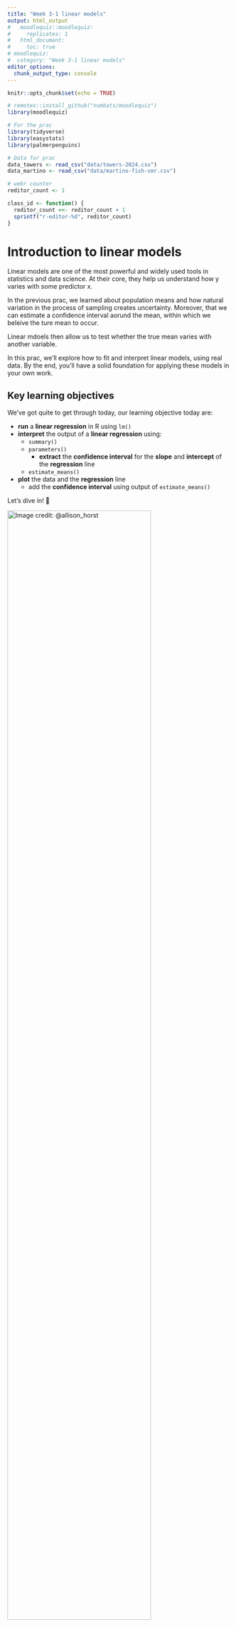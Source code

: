 ```yaml
---
title: "Week 3-1 linear models"
output: html_output
#   moodlequiz::moodlequiz:
#     replicates: 1
#   html_document:
#     toc: true
# moodlequiz:
#  category: "Week 3-1 linear models"
editor_options:
  chunk_output_type: console
---
```


```r
knitr::opts_chunk$set(echo = TRUE)

# remotes::install_github("numbats/moodlequiz")
library(moodlequiz)

# For the prac
library(tidyverse)
library(easystats)
library(palmerpenguins)

# Data for prac
data_towers <- read_csv("data/towers-2024.csv")
data_martino <- read_csv("data/martino-fish-smr.csv")

# webr counter
reditor_count <- 1

class_id <- function() {
  reditor_count <<- reditor_count + 1
  sprintf("r-editor-%d", reditor_count)
}
```


# Introduction to linear models

Linear models are one of the most powerful and widely used tools in statistics and data science. At their core, they help us understand how y varies with some predictor x. 

In the previous prac, we learned about population means and how natural variation in the process of sampling creates uncertainty. Moreover, that we can estimate a confidence interval aorund the mean, within which we beleive the ture mean to occur. 

Linear mdoels then allow us to test whether the true mean varies with another variable.

In this prac, we’ll explore how to fit and interpret linear models, using real data. By the end, you'll have a solid foundation for applying these models in your own work. 


## Key learning objectives

We've got quite to get through today, our learning objective today are:

- **run** a **linear regression** in R using `lm()`
- **interpret** the output of a **linear regression** using:
  - `summary()`
  - `parameters()`
    - **extract** the **confidence interval** for the **slope** and **intercept** of the **regression** line
  - `estimate_means()`
- **plot** the data and the **regression** line
  - add the **confidence interval** using output of `estimate_means()`

Let’s dive in! 🚀 

![Image credit:  @allison_horst](you-can-do-it.png){width=80%} <br>
<br>

## Setting up

**Materials:**

Everything you need for this practical is on Moodle

1.  Download the `Wk3-1-materials.zip` zip file from Moodle, from the course page
2.  Extract the zip file into your `BEES2041/` folder
3.  Unzip the file by:
    - **MacOS:** Double clicking the zip file
    - **Windows:** Right click on the zip file and click **"Extract All"**
4.  Go into the folder `Wk3-1-materials` created by extracting the zip.
5.  Click on the `Wk-3-1-linear-models.Rproj` to open the RStudio project and you're in!!!

We will be working with real-world datasets collected by researched in the School of Biological, Earth & Environmental Sciences. These are in the folder `data/`.

**Setting up: Packages:**

We will also be working with packages from the `tidyverse` and `easystats`, building on skills from previous pracs. You should have these already installed on your machines.

**Note** that when running R in the browser we need to install the packages each time we start a new session or after you've checked your answer

In case you don't have them installed, here is code for you to do so:
```r
# Uncomment and run only the lines below only if you have not previously installed these.
# install.packages("tidyverse")
# install.packages("easystats")
# install.packages("palmerpenguins")
```

> Remember to load the packages into R to use em! 

```r
library(tidyverse)
library(easystats)
library(palmerpenguins)
```

# Linear model with continuous predictor (Leaves)

## Worked example - Isaac with leaves across climates

![Meet Dr. Isaac Towers! Image credit: Data Dan](isaac-plant-ecosystems.png){width=60%} <br>
From lectures, Data Dan walked us through an example of a linear model from a study conducted by Dr. Isaac Towers, a postdoc in the School of Biological, Earth & Environmental Sciences. Isaac was interested in understanding the relationship between leaf-construction (`log10_leaf_mass_per_area`) and rainfall (`log10_rainfall`). His research is published in New Phytologist, you can have a read of his original study [here](https://nph.onlinelibrary.wiley.com/doi/10.1111/nph.19478) We will be working with the data Isaac compiled for us. 

> Specifically, Isaac wants to know: How does a leaf's mass per area change with rainfall?

Let's read in the Isaac's data. This is in your `"data/"` folder. 

```r
data_towers <- read.csv("data/towers-2024.csv")
```

To fit a linear model, we will be using the `lm()` function like so:

**Note**: Remember to assign the output of `lm()` into an object so R can save it for you in your environment

```r
towers_fit <- lm(log10_leaf_mass_per_area ~ log10_rainfall, data = data_towers)
```

## Slope or the change in y with x

> Recall from lectures the slope (aka gradient) of a linear model describes how our y variable (`log10_leaf_mass_per_area`) changes with x (`log10_rainfall`)

![Linear model components and different slope values, Image credit: Data Dan](slope-explainer.png) <br>

Let's inspect the results of your model use `summary(towers_fit)` and see how this corresponds to the image above

```r
summary(towers_fit)
```

**Questions:**

1. Which coefficient corresponds to the slope in the output of `summary(towers_fit)`? 

The slope is `r cloze("log10_rainfall", c("(Intercept)", "log10_rainfall"))` and the coefficient value is `r cloze("-0.543846", c("3.805973", "-0.543846", "<2e-16"))`

2. What direction is slope coefficient, what does this tell us?

The slope is `r cloze("negative", c("negative", "positive"))`. This indications that the as `log10_rainfall` `r cloze("increases", c("decreases", "increases"))`, `log10_leaf_mass_per_area` `r cloze("decreases", c("decreases", "increases"))`. 

## The confidence interval

For a nicer output you can also use `parameters(towers_fit)`. This function convienently, gives us the **95% confidence intervals** of our coefficients.  

```r
parameters(towers_fit)
```

**Question:**

What does the 95% CI tell us here about the slope `log10_rainfall`?

`[-0.56, -0.52]` provides a range of values within which we can be 95% confident that the `r cloze("true", c("sample", "true"))` population parameter coefficient lies. 


## Variation explained by the model (R^2 and F-statistic)

![Relationship with data, *R^2* and *F*-statistic, Image credit: Data Dan](r2-and-f-value.png)

<br>
> There are two metrics we are use to assess our model fit

The **R^2 value** describes how much variation is explained by your model:

- Measures the **proportion of variance** in the y variable (`log10_leaf_mass_per_area`) explained by the x variable(s) (`log10_rainfall`).
- A higher R^2 value indicates strong relationship between the y variable (`log10_leaf_mass_per_area`) explained by the x variable(s) (`log10_rainfall`), but *importantly* it **does not imply causation**.

The **F-statistic** compares the explained variance to the unexplained variance:

- A **high F-statistic** suggests that at least one predictor (`log10_leaf_mass_per_area`) is significantly contributing to the model.

- The **F-statistic's p-value** tells us whether our predictor variable explains a significant amount of variance in the response variable or not

<!-- TODO: @Daniel, here would be a nice spot to show off some simulated data for students to learn about the relationship between R^2 and F-statistic  -->

**Question:**

The `r cloze("R squared value", c("F-statistic", "R squared value", "P value"))` is a `r cloze("moderate", c("weak", "moderate", "strong"))` relationship between the y variable (`log10_leaf_mass_per_area`) explained by the x variable (`log10_rainfall`). 

The `r cloze("F-statistic", c("F-statistic", "R squared value", "P value"))` suggests that the predictor (`log10_leaf_mass_per_area`) explains `r cloze("significant", c("non-significant", "significant"))` amount of variance in `log10_leaf_mass_per_area`.

## *F*-statistic and *P*-values - how likely is it to get our results by chance?

> The *p*-value is derived from the F-distribution

![Relationship between R^2, *F* and *P*, Image credit: Data Dan](f-value-p-value.png)
<br>

The *p*-value and the *F*-statistic are closely related. In the last prac, we learned to calculate **probability (p-value)** for a *t*-statistic from a standard normal distribution. We can do that same for our *F*-statistic from the *F*-distribution!

The *p*-value tells us how extreme our *F*-statistic is under the null hypothesis (which assumes the predictor has no effect). I like to think about this as:

> "In a hypothetical (and boring) world where nothing is expected to happen, what are the chances of finding our effect?"

- A smaller *p*-value means the observed *F*-statistic is **unlikely** to occur by chance, suggesting **strong evidence** against the null hypothesis. 

> In other words, in our hypothetical world, finding an effect is REALLY rare - meaning in the real world there is something interesting happening in our model.

<!-- TODO: @Daniel, here would be a nice spot to show off some simulated data for students to learn about the relationship between R^2, F-statistic AND p-values -->

**Question:**

Generally, *F*-statistic increases with the `r cloze("p-value", c("the intercept", "the slope", "p-value"))`. A large *F*-statistic means that it's `r cloze("unlikely", c("not big deal", "unlikely"))` in observing our effect. 

> Try not to get overwhelmed by the details, all we want you to understand is the relationship between test statistics e.g. *F*-statistic and *p*-values. You got this!

## Calculating and visualising predicted means 

Okay thats enough theory for the day... let's have go at estimating the means and confidence intervals for our y variable (`log10_leaf_mass_per_area`) for a range of values of x (`log10_rainfall`) using our linear model. We use `estimate_means(towers_fit, by = "log10_rainfall")` for this.

```r
means_towers <- estimate_means(towers_fit, by = "log10_rainfall")
means_towers
```

These are called model predictions and we can visualise these using:

**Notice** how we stored the output of our `ggplot` in `towers_model_predictions`, this gives us the option to add to plot incrementally

```r
towers_model_predictions <-
  ggplot(data_towers, aes(x = log10_rainfall, y = log10_leaf_mass_per_area)) +
  geom_point(size = 2, col = "red", alpha = 0.2, stroke = 0) +
  geom_ribbon(data = means_towers, aes(ymin = CI_low, ymax = CI_high, y = Mean), fill = "grey") +
  geom_line(data = means_towers, aes(y = Mean), col = "#EB8240", linewidth = 1) +
  theme_classic() +
  labs(
    title = "Response of woody-plants to rainfall",
    x = "log10 Rainfall",
    y = "log10 Leaf Mass per Area"
  ) 

towers_model_predictions
```

Voilà!!! Let's talk through this code:

- `ggplot(data_towers, aes(x = log10_rainfall, y = log10_leaf_mass_per_area))` - here, we are visualising our y variable (`log10_leaf_mass_per_area`) and x variable (`log10_rainfall`)
- `geom_point(size = 2, col = "red", alpha = 0.2, stroke = 5)` - plotting the raw data using points
    - `size` controls the size of the points
    - `col` sets the colour of the points
    - `alpha` sets the transparency of the points, a low value makes them more transparent. This is good for overlapping points
    - `stroke` controls the thickness of the border of the points
- `geom_ribbon(data = means_towers, aes(ymin = CI_low, ymax = CI_high, y = Mean), fill = "grey")` - create a ribbon to represent our confidence intervals
    - `data = means_towers` we are plotting our model predictions
    - `aes(ymin = CI_low, ymax = CI_high, y = Mean)`, setting the lower and upper bounds of our CI and our mean values for our y variable (`log10_leaf_mass_per_area`) 
    - `fill = "grey"`, colour our ribbon in grey
- `geom_line(data = means_towers, aes(y = Mean), col = "#EB8240", linewidth = 1)`, plot the line for our model predictions
  - `aes(y = Mean)`, create the line using the mean values of our y variable (`log10_leaf_mass_per_area`) 
  - `col = "#EB8240"`, set a custom colour using [hexademical (a computer dialect to represent colour)](https://g.co/kgs/NJcxHVJ)
  - `linewidth = 1` controls the thickness of the line
  
Feel free to tinker with all these options to create a plot that helps us answer the question: **How does a leaf's mass per area change with rainfall?**

> Let's get you to try run a linear model, interpret the output and create a plot with a familar dataset! 

# Linear model with continuous predictor (Penguins)

## Example 2 - Bringing back the Palmer penguins for allometry

![We can learn so much from these cuties. Image credit: @allison_horst](palmer_penguins.png){width=60%}
<br>

Allometry in biology is the study of how biological traits (such as bill depth, or flipper length) scale with body size. Let's understand these relationships in our Palmer penguins using linear models!

> We are want try answer the question: **How does bill length scale with body mass in Palmer Penguins?**

Over to you - using the code from Isaac's study above, can you try: 

- Run a linear model for `bill_length_mm` and `body_mass_g`
- Generate the summary output for your model using `summary()`, `parameters()`
  - Make some interpretations from this output using the: 
      - slope
      - confidence interval of the slope
      - R^2 value
      - F-statistic value
      - p-value
- Generate some model predictions from your model using `estimate_means()`
- Create a data visualisation showing off the `penguins` data, your predicted means from your linear
model
  - Plot the raw data with `geom_point()`
  - Add the confidence intervals with `geom_ribbon()`
  - Add the predicted linear relationship with `geom_line()`
  - Choose some [fun colours](https://sites.stat.columbia.edu/tzheng/files/Rcolor.pdf) if you would like!
  - Add a title
  - Add nice axes labels

```r
library(tidyverse)
library(easystats)
library(palmerpenguins)
```

```r
penguins
```

```r
# Fit the model
penguins_fit <- lm(bill_length_mm ~ body_mass_g, data = penguins)

# Summary of model
summary(penguins_fit)

# Clean, nice summary
parameters(penguins_fit) |> tibble() 

# Create model predictions
penguins_means <- estimate_means(penguins_fit, by = "body_mass_g")

# Make a scatterplot of raw data and model predictions
penguins_model_predictions <-
  ggplot(penguins, aes(x = body_mass_g, y = bill_length_mm)) +
  geom_point(size = 2, col = "cornflowerblue", alpha = 0.5, stroke = 0) +
  geom_ribbon(data = penguins_means, aes(ymin = CI_low, ymax = CI_high, y = Mean), fill = "azure2") +
  geom_line(data = penguins_means, aes(y = Mean), col = "#EB8240", linewidth = 1) +
  theme_classic() +
  labs(
    title = "Allometry of bill length with body mass in Palmer Penguins",
    x = "Body mass (g)",
    y = "Bill length (mm)"
  ) 

penguins_model_predictions
```

> Once you've run your analyses in your own RStudio, use your outputs to answer the relevant questions (Moodle).

**Questions: **

1. What does the slope tell us? 

There is a `r cloze("postive", c("postive","negative"))` relationship between bill length and body mass

2. Let's try interpret the slope. 

- A unit increase (gram) in body mass corresponds to a `r cloze("4.051e-03", c("2.690e+01","4.051e-03", "<2e-16"))` in bill length (mm)

3. Yikes, looks like by rounding the confidence intervals for the slope in the output of `parameters()` is not very helpful. Try `parameters(penguins_fit) |> tibble()` to look at the unrounded values of the confidence intervals. What do the confidence intervals for the slope tell us? 

The confidence intervals for the slope tells us that the true population mean for slope lies between
`r cloze("0.0035 and 0.0046", c("24.40 and 29.40","0.0035 and 0.0046"))`.

4. Let's try understand the *R^2* and *F*-statistic values from your model. What are they telling us?

- The *R^2* value suggests that there is a `r cloze("moderate", c("weak","moderate", "strong"))` relationship between bill length and body mass. 

- The *F*-statistic is relatively `r cloze("large", c("small","large"))`, meaning that body mass is explaining `r cloze("a lot", c("a little","a lot"))` of variation in  `r cloze("bill_length_mm", c("a bill_length_mm","bill_depth_mm", "flipper_length_mm"))`

5. Looking at the *p*-value, how likely is it to observe our result? Do we have evidence of a relationship between bill length and body mass?

The *p*-value for slope `body_mass_g` is very `r cloze("small", c("small","large"))`, this means that the probability of observing our slope estimate is very `r cloze("unlikely", c("likely","unlikely"))` if there was no relationship between bill length and body mass. This indicates that we have `r cloze("strong evidence", c("no evidence", "weak evidence","moderate evidence", "strong evidence"))` for a `r cloze("postive", c("postive","negative"))` relationship between bill length and body mass.

# Linear model with continuous predictor (Ozone)

## What contributes to ground level Ozone?

![What is pollution doing to our ozone, Image credit: [EPA](https://www.climatecentral.org/climate-matters/ozone-pollution-the-good-the-bad-and-the-dirty)](ozone.png){50%}

The `airquality` dataset in R contains daily measurements of air pollution and meteorological conditions in New York (May–September 1973).

```r
library(tidyverse)
library(easystats)
```

```r
head(airquality)
```

- `Ozone` (Ozone, ppb): Measures ground-level ozone concentration in parts per billion (ppb). High levels indicate poor air quality and can impact human health.
- `Temp` (Temperature, °F): Records daily maximum temperature in degrees Fahrenheit. 

> We want to know whether higher temperatures can contribute to increased ozone levels due to photochemical reactions.

Using the `airquality` dataset:

- Run a linear model for the relevant variables for our question
- Generate the summary output for your model using `summary()`, `parameters()` 
  - Make some interpretations from this output using the: 
      - slope
      - confidence interval of the slope
      - R^2 value
      - F-statistic value
      - p-value
- Generate some model predictions from your model using `estimate_means()`
- Create a data visualisation showing off the `airquality` data, your predicted means from your linear
model
  - Plot the raw data with `geom_point()`
  - Add the confidence intervals with `geom_ribbon()`
  - Add the predicted linear relationship with `geom_line()`
  - Choose some [fun colours](https://sites.stat.columbia.edu/tzheng/files/Rcolor.pdf) if you would like!
  - Add a title
  - Add nice axes labels
  
> Once you've done the above in your own RStudio, use your outputs to answer the relevant questions (Moodle).

```r
head(airquality)

ozone_fit <- lm(Ozone ~ Temp, data = airquality) 

summary(ozone_fit)
parameters(ozone_fit)

ozone_means <- estimate_means(ozone_fit, by = "Temp")

ozone_model_predictions <- ggplot(airquality, aes(x = Temp, y = Ozone)) +
  geom_point(size = 2, col = "darkgoldenrod1", stroke = 0) +
  geom_ribbon(data = ozone_means, aes(ymin = CI_low, ymax = CI_high, y = Mean), fill = "darkorange", alpha = 0.5) +
  geom_line(data = ozone_means, aes(y = Mean), col = "forestgreen", linewidth = 1) +
  labs(title = "Ozone vs Temperature with Linear Regression Line",
       x = "Temperature (F)",
       y = "Ozone Level (ppb)") +
  theme_minimal()

ozone_model_predictions
```

**Questions:**

1. What is the relationship between temperature and ground-level ozone? 

- Ground-level ozone increases/decreases with temperature. For every 1Fº increase, ozone increases by `r cloze("2.43", c("2.43","147","0.23"))` parts per billion.

2. Interpret the R^2 value. 

The R^2 value of 0.48 indicates that 48% of the variation in ground-level ozone is explained by the `r cloze("model", c("p-value","residuals","model"))`.

3. Where does the true mean estimate of the slope for `Temp` lie? 

The true mean estimate of the slope exists somewhere between  `r cloze(1.97 and 2.89, c("-183.2 and -110.77", "1.97 and 2.89"))`.

# Linear model with categorical predictor (Fish)

## Worked example - Jasmine, fish and energetics in a warming world

Linear regressions are incredibly flexible. Not only can we use them to make inferences about the relationship of continuous variables, we can also use them to test for **differences in means** between **discrete** or **categorical** variables using an **AN**alysis **O**f **VA**riance

> Recall the differences between  **discrete** or **categorical** variables. 

![A colourful example of  **continuous** and **discrete/categorical** variables, Image credit: @allison_horst](continuous-discrete.png){width=60%} <br>
From lectures, Data Dan walked us through an example of an ANOVA from a study conducted by Dr. Jasmine  Martino, a postdoc in the School of Biological, Earth & Environmental Sciences. Jasmine was interested in understanding how temperature (`temp_treatment`) can influence fish energetics and metabolism (`smr`). She raised fish at three different temperatures treatment groups. You can read about Jasmine's research in the [Journal of Experimental Biology](https://journals.biologists.com/jeb/article/223/6/jeb217091/223685/Experimental-support-towards-a-metabolic-proxy-in). We will be working with the data Jasmine has compiled for us. 

![Introducing marine biologist - Dr. Jasmine Martino!](jasmine-fish.png){width=60%}

> Specifically, Jasmine wants to know: How does fish standard metabolic rate change with temperature treatments?

Let's read in the Jasmine's data. This is in your `"data/"` folder. 

## Setting up

```r
library(tidyverse)
library(easystats)
library(palmerpenguins)
```

```r
data_martino <- read_csv("data/martino-fish-smr.csv")
```

We are primarily interested how `smr` - a continuous variable changes with `temp_treatment`- a categorical variable. We can use a linear model to test for **differences in means** in `temp_treatment`. The key difference in this example is that our x variable is categorical variable.

![Using a linear model with categorial and continuous variables](lm-anova.png) <br>
```r
fit_martino <- lm(smr ~ temp_treatment, data = data_martino)
```

## Analysis of Variance (ANOVA)

> How do we know whether there is a treatment group effect?

To statistically test for an overall effect of `temp_treatment`, we will enlist the help of the `anova()` function. 

```r
anova(fit_martino)
```

![Under the hood, maths behind an ANOVA](signal-to-noise.png) <br>
Let's talk through what's happening here: 

- The `anova()` function splits up the total variation in our data into two main components: 
    1. variation explained by our model predictors `temp_treatment`. Think of this as a signal for a treatment effect
    2. unexplained variation `Residuals`. Think of this as noise in our data

## Detecting an overall effect - some maths

For both the predictor (`temp_treatment`) and `Residuals` we do some math shown (but we use R instead) to calculate: 

- sum of squares (`Sum sq`)
- mean square (`Mean sq`) 

Once we have these values, we can calculate the `F-value` - a ratio between the `Mean sq` of the predictor (`temp_treatment`) and the `Mean sq` for the `Residuals`. 

In other words, the `F-value` is ratio of signal to noise: 

- larger values indicate a stronger signal
- smaller values means that we have a noise in our data.

From there, we use the *F*-statistic to retrieve the probability of observing our effect in a hypothetical (and boring) world where nothing is expected to happen - just like we did in earlier examples. 

From the output in the `anova()` function, we can see that: 

- The `F-value` is relatively large and *p*-value is very small. 

**Question:** 

What does this mean? 

- This indicates that variation explained by our model is `r cloze("greater than", c("greater than", "less than"))` unexplained variation. 

- In other words, there is `r cloze("strong", c("strong", "weak"))` signal for a treatment effect and it is very `r cloze("unlikely", c("not big deal", "unlikely"))` to observe this effect.  

## Estimate means for each group

> Okay cool, we have an effect... how big is this effect on our y variable `smr`?

Similar to our earlier linear models, we use `estimate_means()` to calculate the mean `smr` for each `temp_treatment` group. 

```r
estimate_means(fit_martino, by = "temp_treatment")
```

## Slopes when x is a categorical variable are less useful

Let's take a look at the `parameters()` / `summary()` output. Looks different huh? 

```r
parameters(fit_martino)
```

Unlike previous examples, we have an extra row in the output! This is because our model is  fitting each `temp_treatment` group as x predictors.  

![Categorical variables becomes multiple predictors in a linear model](lm-multiple-predictors.png) <br>
Importantly: 

- `(Intercept)` represents the **mean** of `temp_treatment [20C]`. By default, the `lm()` function sorts the categorical variable alphabetically and by increasing numeric order and then chooses the first value as `(Intercept)` like this:

```r
data_martino$temp_treatment |>  unique()
```

- The slope for `temp_treatment [24C]` represents the slope or **difference** in means between `temp_treatment [24C]` and the `(Intercept)` i.e. `temp_treatment [20C]`.

- The slope for `temp_treatment [28C]` represents the slope or **difference** in means between `temp_treatment [28C]` and the `(Intercept)` i.e. `temp_treatment [20C]`.

## Estimate pairwise comparisons in mean differences (contrasts)

> What if we want to change the reference group from temp_treatment [20C] to temp_treatment [28C]? 

We can use the `estimate_constrasts()` function to give us pairwise comparisons between all groups. Try it out

```r
estimate_contrasts(fit_martino, contrast = "temp_treatment")
```

# Example 3 - Linear model with categorical predictor (Penguins)

![Location, location, location. Image Credit: [Mario Gregorio Saavedra Rodríguez](https://rpubs.com/mgsaavedraro/665527)](palmer-islands.png)

Using the `penguins` data:

- Run a linear model for `flipper_length_mm` and `island`
- Perform an ANOVA on your linear model output
- Estimate contrasts using `estimate_contrasts()` for `island`
- Generate summary outputs for your model using `summary()`, `parameters()`
  - Make some interpretations from this output using the: 
      - intercept
      - slopes for the group predictor variable (`island`)
      - confidence interval of the group predictor variable (`island`)
      - R^2 value
      - F-statistic value
      - p-value
- Generate some model predictions from your model using `estimate_means()` for `island`
- Create a data visualisation showing off the `penguins` data, your predicted means for each group from your linear model
  - Plot the raw data with `geom_jitter()`
  - Add the confidence intervals with `geom_errorbar()`
  - Add the predicted group means with `geom_point()`
  - Choose some [fun colours](https://sites.stat.columbia.edu/tzheng/files/Rcolor.pdf) if you would like!
  - Add a title
  - Add nice axes labels

```r
# Fit a linear model
fit_penguins <- lm(flipper_length_mm ~ island, data = penguins)

# Perform an ANOVA
anova(fit_penguins)

# Inspect the model outputs
summary(fit_penguins)
parameters(fit_penguins)

# Generate contrasts (differences between groups)
group_contrasts_island <- estimate_contrasts(fit_penguins, contrast = "island")

# Generate model predictions for each island
group_means_island <- estimate_means(fit_penguins, by = "island")

# Plot with raw data points
  ggplot(group_means_island, aes(x = island, y = Mean)) +
  geom_jitter(data = penguins, aes(x = island, y = flipper_length_mm), color = "red", width = 0.1) + # Raw data
  geom_errorbar(aes(ymin = CI_low, ymax = CI_high), width = 0, color = "grey", size = 3) + # Confidence intervals
  geom_point(size = 3, color = "orange") + # Estimated means
  labs(title = "Island comparisons in flipper length in Palmer Penguins",
       x = "Islands in Palmer Archipelago",
       y = "Flipper length (mm)") +
  theme_minimal()
```

> Once you've done the above in your own RStudio, use your outputs to answer the relevant questions (Moodle).

**Questions:**

1. What does the `F value` of the `anova()` output indicate? 

The `F value` is relatively `r cloze("large", c("small","large"))`. This means that our model is explaining a `r cloze("large", c("small","large"))` amount of variation in `r cloze("flipper_length_mm", c("a bill_length_mm","bill_depth_mm", "flipper_length_mm"))`.

2. What is the reference island for the `(Intercept)`? 

The reference island is `r cloze("Biscoe", sort(unique(penguins$island))`

3. Which two islands should the biggest mean difference in flipper length?

The biggest mean difference was observed between `r cloze("Dream island and Biscoe island", c("Torgersen island and Biscoe island", "Dream island and Biscoe island", "Torgersen island and Dream island"))` 

4. What does the p-value for the mean difference between Torgersen island and Dream island tell us? 

The p-value of `r cloze("0.312", c("< .001", "0.312"))` tells us that there is a `r cloze("moderate", c("very low", "moderate", "very high"))` chance that we would observe the mean difference of -1.88 between Torgersen island and Dream island if there was `r cloze("no", c("no", "strong"))` in flipper length between islands. 

# Example 4 - Linear model with categorical predictor (Insecticides and crops)

The `InsectSprays` dataset in R contains data on the effectiveness of six different insecticides in controlling pest insect populations.

- `Count`: The number of insects remaining after treatment, measuring the effectiveness of each spray.
- `Spray`: A categorical variable (A–F) representing six different insecticide treatments.

> Which spray is the most effective in controlling insect pest counts? 

Using the `InsectSprays` data:

- Run a linear model for the relevant variables for our question
- Perform an ANOVA on your linear model output
- Estimate contrasts using `estimate_contrasts()`
- Generate summary outputs for your model using `summary()`, `parameters()`
  - Make some interpretations from this output using the: 
      - intercept
      - slopes for the group predictor variable
      - confidence interval of the group predictor variable
      - R^2 value
      - F-statistic value
      - p-value
- Generate some model predictions from your model using `estimate_means()`
- Create a data visualisation showing off the `InsectSprays` data, your predicted means for each group from your linear model
  - Plot the raw data with `geom_jitter()`
  - Add the confidence intervals with `geom_errorbar()`
  - Add the predicted group means with `geom_point()`
  - Choose some [fun colours](https://sites.stat.columbia.edu/tzheng/files/Rcolor.pdf) if you would like!
  - Add a title
  - Add nice axes labels

```r
# Load the dataset
InsectSprays

# Fit a linear model
fit_insect <- lm(count ~ spray, data = InsectSprays)

# Perform an ANOVA
anova_insect <- anova(fit_insect)

# Inspect the model outputs
summary(fit_insect)
parameters(fit_insect)

# Generate contrasts (differences between groups)
group_contrasts_spray <- estimate_contrasts(fit_insect, contrast = "spray")

# Generate model predictions for each spray type
group_means_spray <- estimate_means(fit_insect, by = "spray")

# Plot with raw data points
ggplot(group_means_spray, aes(x = spray, y = Mean)) +
  geom_jitter(data = InsectSprays, aes(x = spray, y = count), color = "red", width = 0.1) + # Raw data
  geom_errorbar(aes(ymin = CI_low, ymax = CI_high), width = 0, color = "grey", size = 3, alpha = 0.5) + # Confidence intervals
  geom_point(size = 5, color = "orange") + # Estimated means
  labs(title = "Comparisons between different insecticides in reducing insect counts",
       x = "Insectide spray types",
       y = "Insect counts") +
  theme_minimal()
```

> Once you've done the above in your own RStudio, use your outputs to answer the relevant questions (Moodle).

**Questions:**

1. Our `F value` of the `anova()` output is not very big (34.70), what might this mean? 

A relatively small value in our `F value` means that there relatively we have have more `r cloze("noise relative to signal", c("noise relative to signal", "signal relative to noise"))` in our data. 

2. Interpret the intercept of your model. What does it represent?

The intercept in our model represents the mean/standard deviation/mean square of spray A/B/C/D/E/F

3. Which spray type(s) would you recommend in reducing insect counts?

From our pairwise comparisons, I would recommend to use spray(s) `r cloze("A, B or F", c("B", "C", "F", "C, D or E", "A, B or F"))`

